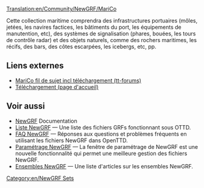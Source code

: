 [[Translation:en/Community/NewGRF/MariCo]]


{{fr/Infobox NewGRF|nomEnsemble=MariCo
|copieEcran=fr/Marico03 1.png
|artiste= Michael Blunck
|codeur= Michael Blunck
|focus= Infrastructure
|homepage=www.ttdpatch.de
|nomHomepage= Transport Tycoon - Les nouveaux graphiques
|copyright= sous licence
}}
Cette collection maritime comprendra des infrastructures portuaires (môles, jetées, les navires factices, les bâtiments du port, les équipements de manutention, etc), des systèmes de signalisation (phares, bouées, les tours de contrôle radar) et des objets naturels, comme des rochers maritimes, les récifs, des bars, des côtes escarpées, les icebergs, etc, pp.


==Liens externes==
*[http://www.tt-forums.net/viewtopic.php?f=67&t=52035&sid=9434c6e6b5e7a2ae3da7380ca4fef76c MariCo fil de sujet incl téléchargement (tt-forums)]
*[http://ttdpatch.de/download.html Téléchargement (page d'accueil)]

== Voir aussi ==
* [[fr/Manual/NewGRF|NewGRF]] Documentation
* [[fr/Community/NewGRF/Main Page|Liste NewGRF]] &mdash; Une liste des fichiers GRFs fonctionnant sous OTTD.
* [[fr/Archive/Community/FAQ NewGRF|FAQ NewGRF]] &mdash; Réponses aux questions et problèmes fréquents en utilisant les fichiers NewGRF dans OpenTTD.
* [[fr/Manual/NewGRF|Paramétrage NewGRF]] &mdash; La fenêtre de paramétrage de NewGRF est une nouvelle fonctionnalité qui permet une meilleure gestion des fichiers NewGRF.
* [[fr/Archive/Lists/Ensembles NewGRF|Ensembles NewGRF]] &mdash; Une liste d'articles sur les ensembles NewGRF.

[[Category:en/NewGRF Sets]]